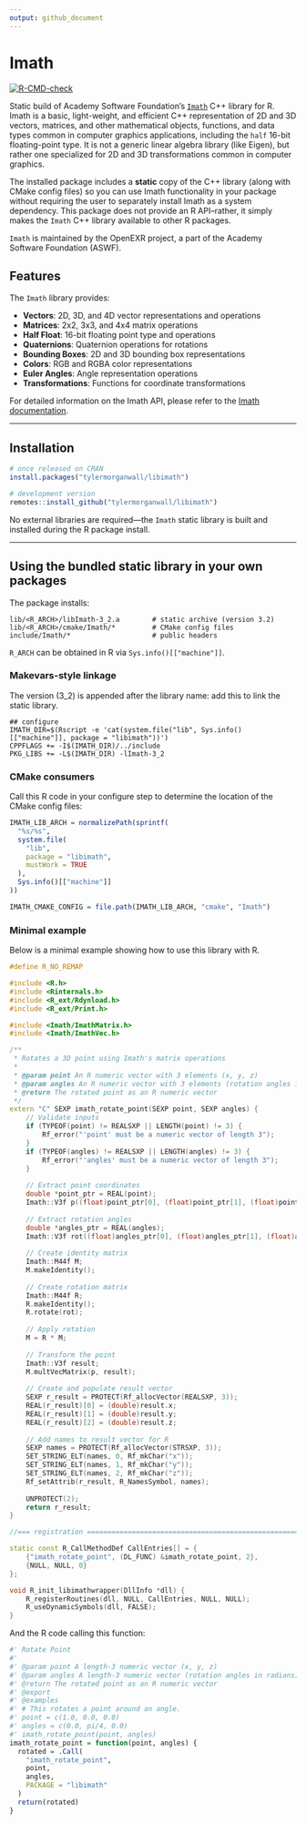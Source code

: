 ```yaml
---
output: github_document
---
```


# Imath

<!-- badges: start -->
[![R-CMD-check](https://github.com/username/libimath/actions/workflows/R-CMD-check.yaml/badge.svg)](https://github.com/username/libimath/actions/workflows/R-CMD-check.yaml)
<!-- badges: end -->

Static build of Academy Software Foundation's [`Imath`](https://github.com/AcademySoftwareFoundation/Imath) C++ library for R. Imath is a basic, light-weight, and efficient C++ representation of 2D and 3D vectors, matrices, and other mathematical objects, functions, and data types common in computer graphics applications, including the `half` 16-bit floating-point type. It is not a generic linear algebra library (like Eigen), but rather one specialized for 2D and 3D transformations common in computer graphics.

The installed package includes a **static** copy of the C++ library (along with CMake config files) so you can use Imath functionality in your package without requiring the user to separately install Imath as a system dependency. This package does not provide an R API--rather, it simply makes the `Imath` C++ library available to other R packages.

`Imath` is maintained by the OpenEXR project, a part of the Academy Software Foundation (ASWF).

## Features

The `Imath` library provides:

- **Vectors**: 2D, 3D, and 4D vector representations and operations
- **Matrices**: 2x2, 3x3, and 4x4 matrix operations
- **Half Float**: 16-bit floating point type and operations
- **Quaternions**: Quaternion operations for rotations
- **Bounding Boxes**: 2D and 3D bounding box representations
- **Colors**: RGB and RGBA color representations
- **Euler Angles**: Angle representation operations
- **Transformations**: Functions for coordinate transformations

For detailed information on the Imath API, please refer to the [Imath documentation](https://imath.readthedocs.io/).

---

## Installation

```r
# once released on CRAN
install.packages("tylermorganwall/libimath")

# development version
remotes::install_github("tylermorganwall/libimath")
```

No external libraries are required—the `Imath` static library is built and installed during the R package install.

---

## Using the bundled static library in your own packages

The package installs:

```
lib/<R_ARCH>/libImath-3_2.a        # static archive (version 3.2)
lib/<R_ARCH>/cmake/Imath/*         # CMake config files
include/Imath/*                    # public headers
```

`R_ARCH` can be obtained in R via `Sys.info()[["machine"]]`.

### Makevars-style linkage

The version (3_2) is appended after the library name: add this to link the static library.

```make
## configure
IMATH_DIR=$(Rscript -e 'cat(system.file("lib", Sys.info()[["machine"]], package = "libimath"))')
CPPFLAGS += -I$(IMATH_DIR)/../include
PKG_LIBS += -L$(IMATH_DIR) -lImath-3_2
```

### CMake consumers

Call this R code in your configure step to determine the location of the CMake config files:

```r
IMATH_LIB_ARCH = normalizePath(sprintf(
  "%s/%s",
  system.file(
    "lib",
    package = "libimath",
    mustWork = TRUE
  ),
  Sys.info()[["machine"]]
))

IMATH_CMAKE_CONFIG = file.path(IMATH_LIB_ARCH, "cmake", "Imath")
```

### Minimal example

Below is a minimal example showing how to use this library with R.

```c++
#define R_NO_REMAP

#include <R.h>
#include <Rinternals.h>
#include <R_ext/Rdynload.h>
#include <R_ext/Print.h> 

#include <Imath/ImathMatrix.h>
#include <Imath/ImathVec.h>

/**
 * Rotates a 3D point using Imath's matrix operations
 * 
 * @param point An R numeric vector with 3 elements (x, y, z)
 * @param angles An R numeric vector with 3 elements (rotation angles in radians)
 * @return The rotated point as an R numeric vector
 */
extern "C" SEXP imath_rotate_point(SEXP point, SEXP angles) {
    // Validate inputs
    if (TYPEOF(point) != REALSXP || LENGTH(point) != 3) {
        Rf_error("'point' must be a numeric vector of length 3");
    }
    if (TYPEOF(angles) != REALSXP || LENGTH(angles) != 3) {
        Rf_error("'angles' must be a numeric vector of length 3");
    }
    
    // Extract point coordinates
    double *point_ptr = REAL(point);
    Imath::V3f p((float)point_ptr[0], (float)point_ptr[1], (float)point_ptr[2]);
    
    // Extract rotation angles
    double *angles_ptr = REAL(angles);
    Imath::V3f rot((float)angles_ptr[0], (float)angles_ptr[1], (float)angles_ptr[2]);
    
    // Create identity matrix
    Imath::M44f M;
    M.makeIdentity();
    
    // Create rotation matrix
    Imath::M44f R;
    R.makeIdentity();
    R.rotate(rot);
    
    // Apply rotation
    M = R * M;
    
    // Transform the point
    Imath::V3f result;
    M.multVecMatrix(p, result);
    
    // Create and populate result vector
    SEXP r_result = PROTECT(Rf_allocVector(REALSXP, 3));
    REAL(r_result)[0] = (double)result.x;
    REAL(r_result)[1] = (double)result.y;
    REAL(r_result)[2] = (double)result.z;
    
    // Add names to result vector for R
    SEXP names = PROTECT(Rf_allocVector(STRSXP, 3));
    SET_STRING_ELT(names, 0, Rf_mkChar("x"));
    SET_STRING_ELT(names, 1, Rf_mkChar("y"));
    SET_STRING_ELT(names, 2, Rf_mkChar("z"));
    Rf_setAttrib(r_result, R_NamesSymbol, names);
    
    UNPROTECT(2);
    return r_result;
}

//=== registration ===========================================================

static const R_CallMethodDef CallEntries[] = {
    {"imath_rotate_point", (DL_FUNC) &imath_rotate_point, 2},
    {NULL, NULL, 0}
};

void R_init_libimathwrapper(DllInfo *dll) {
    R_registerRoutines(dll, NULL, CallEntries, NULL, NULL);
    R_useDynamicSymbols(dll, FALSE);
}

```

And the R code calling this function:

```r
#' Rotate Point
#'
#' @param point A length-3 numeric vector (x, y, z)
#' @param angles A length-3 numeric vector (rotation angles in radians)
#' @return The rotated point as an R numeric vector
#' @export
#' @examples
#' # This rotates a point around an angle.
#' point = c(1.0, 0.0, 0.0)
#' angles = c(0.0, pi/4, 0.0)
#' imath_rotate_point(point, angles)
imath_rotate_point = function(point, angles) {
  rotated = .Call(
    "imath_rotate_point",
    point,
    angles,
    PACKAGE = "libimath"
  )
  return(rotated)
}
```